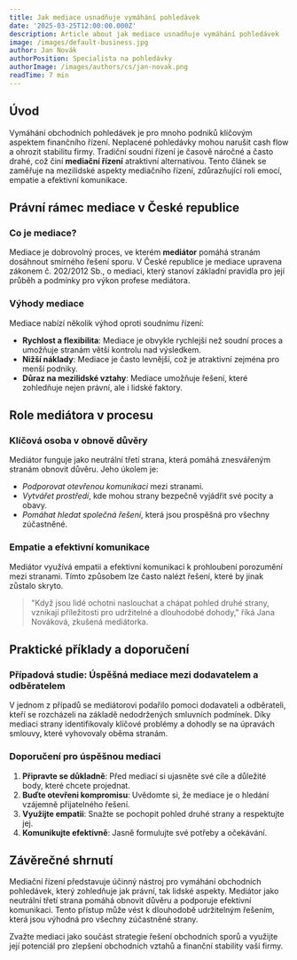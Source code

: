 ```yaml
---
title: Jak mediace usnadňuje vymáhání pohledávek
date: '2025-03-25T12:00:00.000Z'
description: Article about jak mediace usnadňuje vymáhání pohledávek
image: /images/default-business.jpg
author: Jan Novák
authorPosition: Specialista na pohledávky
authorImage: /images/authors/cs/jan-novak.png
readTime: 7 min
---
```

## Úvod

Vymáhání obchodních pohledávek je pro mnoho podniků klíčovým aspektem finančního řízení. Neplacené pohledávky mohou narušit cash flow a ohrozit stabilitu firmy. Tradiční soudní řízení je časově náročné a často drahé, což činí **mediační řízení** atraktivní alternativou. Tento článek se zaměřuje na mezilidské aspekty mediačního řízení, zdůrazňující roli emocí, empatie a efektivní komunikace.

## Právní rámec mediace v České republice

### Co je mediace?

Mediace je dobrovolný proces, ve kterém **mediátor** pomáhá stranám dosáhnout smírného řešení sporu. V České republice je mediace upravena zákonem č. 202/2012 Sb., o mediaci, který stanoví základní pravidla pro její průběh a podmínky pro výkon profese mediátora.

### Výhody mediace

Mediace nabízí několik výhod oproti soudnímu řízení:

- **Rychlost a flexibilita**: Mediace je obvykle rychlejší než soudní proces a umožňuje stranám větší kontrolu nad výsledkem.
- **Nižší náklady**: Mediace je často levnější, což je atraktivní zejména pro menší podniky.
- **Důraz na mezilidské vztahy**: Mediace umožňuje řešení, které zohledňuje nejen právní, ale i lidské faktory.

## Role mediátora v procesu

### Klíčová osoba v obnově důvěry

Mediátor funguje jako neutrální třetí strana, která pomáhá znesvářeným stranám obnovit důvěru. Jeho úkolem je:

- *Podporovat otevřenou komunikaci* mezi stranami.
- *Vytvářet prostředí*, kde mohou strany bezpečně vyjádřit své pocity a obavy.
- *Pomáhat hledat společná řešení*, která jsou prospěšná pro všechny zúčastněné.

### Empatie a efektivní komunikace

Mediátor využívá empatii a efektivní komunikaci k prohloubení porozumění mezi stranami. Tímto způsobem lze často nalézt řešení, které by jinak zůstalo skryto.

> "Když jsou lidé ochotni naslouchat a chápat pohled druhé strany, vznikají příležitosti pro udržitelné a dlouhodobé dohody," říká Jana Nováková, zkušená mediátorka.

## Praktické příklady a doporučení

### Případová studie: Úspěšná mediace mezi dodavatelem a odběratelem

V jednom z případů se mediátorovi podařilo pomoci dodavateli a odběrateli, kteří se rozcházeli na základě nedodržených smluvních podmínek. Díky mediaci strany identifikovaly klíčové problémy a dohodly se na úpravách smlouvy, které vyhovovaly oběma stranám.

### Doporučení pro úspěšnou mediaci

1. **Připravte se důkladně**: Před mediací si ujasněte své cíle a důležité body, které chcete projednat.
2. **Buďte otevřeni kompromisu**: Uvědomte si, že mediace je o hledání vzájemně přijatelného řešení.
3. **Využijte empatii**: Snažte se pochopit pohled druhé strany a respektujte jej.
4. **Komunikujte efektivně**: Jasně formulujte své potřeby a očekávání.

## Závěrečné shrnutí

Mediační řízení představuje účinný nástroj pro vymáhání obchodních pohledávek, který zohledňuje jak právní, tak lidské aspekty. Mediátor jako neutrální třetí strana pomáhá obnovit důvěru a podporuje efektivní komunikaci. Tento přístup může vést k dlouhodobě udržitelným řešením, která jsou výhodná pro všechny zúčastněné strany.

Zvažte mediaci jako součást strategie řešení obchodních sporů a využijte její potenciál pro zlepšení obchodních vztahů a finanční stability vaší firmy.
